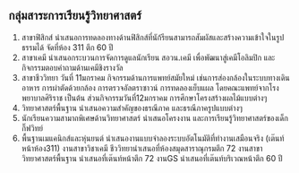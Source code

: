 
## กลุ่มสาระการเรียนรู้วิทยาศาสตร์

1. สาขาฟิสิกส์ นำเสนอการทดลองทางด้านฟิสิกส์ที่นัก้รียนสามารถสัมผัสและสร้างความเข้าใจในรูปธรรมได้ จัดที่ห้อง 311 ตึก 60 ปี
2. สาขาเคมี นำเสนอกระบวนการจัดการดูแลนักเรียน สอวน.เคมี เพื่อพัฒนาสู่เคมีโอลิมปิก และกิจกรรมตอบคำถามด้านเคมีชิงรางวัล
3. สาขาชีววิทยา วันที่ 11มกราคม กิจกรรมด้านการแพทย์สมัยใหม่ เช่นการส่องกล้องในระบบทางเดินอาหาร การผ่าตัดด้วยกล้อง การตรวจอัลตราซาวน์ การทดลองเย็บแผล โดยคณะแพทย์จากโรงพยาบาลศิริราช เป็นต้น ส่วนกิจกรรมวันที่12มกราคม การศึกษาโครงสร้างผลไม้แบบต่างๆ
4. วิทยาศาสตร์พื้นฐาน นำเสนอความสำคัญของธรณีภาค และธรณีภาครูปแบบต่างๆ
5. นักเรียนความสามาถพิเศษด้านวิทยาศาสตร์ นำเสนอโครงงาน และการเรียนรู้วิทยาศาสตร์ของเด็กกิ๊ฟวิทย์
6. พื้นฐานเมแคนิกส์และหุ่นยนต์ นำเสนองานแบบจำลองระบบอัตโนมัติที่ทำงานเสมือนจริง (เต๊นท์หน้าห้อง311)
   งานสาขาวิชาเคมี ชีววิทยานำเสนอที่ห้องสมุดสาราณุกรมตึก 72
   งานสาขาวิทยาศาสตร์พื้นฐาน นำเสนอที่เต๊นท์หน้าตึก 72
   งานGS นำเสนอที่เต๊นท์บริเวณหน้าตึก 60 ปี

